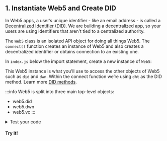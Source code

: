 
<section class="docs-section">

## 1.  Instantiate Web5 and Create DID 

In Web5 apps, a user’s unique identifier - like an email address - is called a [Decentralized Identifier (DID)](/docs/web5/learn/decentralized-identifiers).
We are building a decentralized app, so your users are using identifiers that aren't tied to a centralized authority.

The `Web5` class is an isolated API object for doing all things Web5. The `connect()` function creates an instance of Web5 and also creates a decentralized identifier or obtains connection to an existing one.

In `index.js` below the import statement, create a new instance of `Web5`:
<CodeSnippet functionName="didCreate" />

This Web5 instance is what you'll use to access the other objects of Web5 such as `did` and `dwn`. Within the connect function we’re using `dht` as the DID method. Learn more [DID methods](/docs/web5/learn/decentralized-identifiers#methods).

:::info
Web5 is split into three main top-level objects:
- web5.did
- web5.dwn
- web5.vc
:::

<details>
  <summary>Test your code</summary>

  Wanna see the DID you just created? 
  
  In <code>index.js</code>, add the following line and save your file:
  ```js
  console.log(aliceDid);
  ```

  Then from the terminal, run:
  ```bash
  node index.js
  ```

  You'll see the newly created DID.
  
</details>

#### Try it!

</section>
